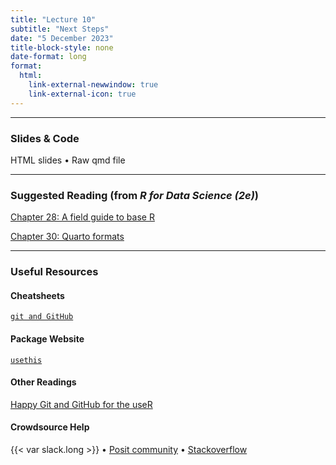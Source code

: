 ```yaml
---
title: "Lecture 10"
subtitle: "Next Steps"
date: "5 December 2023"
title-block-style: none
date-format: long
format:
  html:
    link-external-newwindow: true
    link-external-icon: true
---
```

---

### Slides & Code 

HTML slides • Raw qmd file

---

### Suggested Reading (from *R for Data Science (2e)*)

[Chapter 28: A field guide to base R](https://r4ds.hadley.nz/base-r)

[Chapter 30: Quarto formats](https://r4ds.hadley.nz/iteration)

---

### Useful Resources

#### Cheatsheets

[`git and GitHub`](https://rstudio.github.io/cheatsheets/git-github.pdf)

#### Package Website

[`usethis`](https://usethis.r-lib.org/)


#### Other Readings
[Happy Git and GitHub for the useR](https://happygitwithr.com/) 

#### Crowdsource Help

{{< var slack.long >}} • 
[Posit community](https://community.rstudio.com/) • 
[Stackoverflow](https://stackoverflow.com/)
